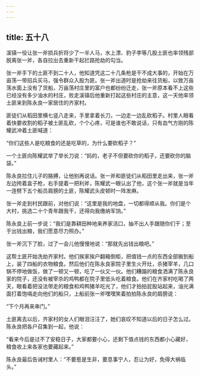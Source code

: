```yaml
---
---
---
```

title: 五十八
---



溪镇一役让张一斧损兵折将少了一半人马，水上漂、豹子李等几股土匪也率领残部脱离张一斧，各自拉出去重新干起拦路抢劫的勾当。

张一斧手下的土匪不到二十人，他知道凭这二十几条枪是干不成大事的，开始在万亩荡一带招兵买马，强令群众入股为匪。张一斧出道时是抢劫来往货船，以致万亩荡水面上没有了货船，万亩荡村庄里的富户也都纷纷迁走，张一斧原本看不上这些已经没有多少油水的村庄，败走溪镇后他重新打起这些村庄的主意，这一天他率领土匪来到陈永良一家居住的齐家村。

匪徒们从稻田里横七竖八走来，手里拿着长刀，一边走一边乱砍稻子。村里人眼看着快要收割的稻子被土匪乱砍，个个心疼，可是谁也不敢说话，只有血气方刚的陈耀武冲着土匪喊道：

“你们这些人是吃粮食的还是吃草的，为什么要砍稻子？”

一个土匪向陈耀武举了举长刀说：“妈的，老子不但要砍你的稻子，还要砍你的脑袋。”

陈永良拉住儿子的胳膊，让他别再说话。张一斧和匪徒们从稻田里走出来，张一斧左边挎着盒子枪，右手提着一把利斧，陈耀武一眼认出了他，这个张一斧就是当年一连劈下五个船员肩膀的土匪，陈耀武头皮顿时一阵发麻。

张一斧走到村民跟前，对他们说：“这里是我的地盘，一切都得顺从我。你们是个大村，挑选二十个青年跟我干，还得向我缴纳军饷。”

陈永良上前一步说：“我们是靠耕田种地来养家活口，抽不出人手跟随你们干；至于出钱出粮，我们愿意尽力照办。”

张一斧沉下了脸，过了一会儿他慢慢地说：“那就先出钱出粮吧。”

这帮土匪开始洗劫齐家村。他们挨家挨户翻箱倒柜，把值钱一点的东西全部搬到船上，装了四船的衣物粮食。然后他们在陈永良家院子里生火开灶，杀猪宰羊，几口锅不停地做饭，做了一顿又一顿，吃了一伙又一伙。他们糟蹋的粮食洒满了陈永良家的院子，还没有被宰杀的鸡鸭都在院子里低头吃着粮食。他们在齐家村吃喝了两天，眼看着把没法带走的粮食和鸡鸭猪羊吃光了，他们才拍拍屁股站起来，油光满面打着饱嗝走向他们的船只，上船前张一斧嘿嘿笑着拍拍陈永良的肩膀说：

“下个月再来串门。”

土匪离去以后，齐家村的女人们眼泪汪汪了，她们哀叹不知道以后的日子怎么过。陈永良把各户召集到一起，他说：

“看来今后是过不了安稳日子，大家都要小心，还剩下值点钱的东西都小心藏好，粮食收上来各家也要藏起来。”

陈永良最后告诫村里人：“不要惹是生非，要息事宁人，忍让为好，免得大祸临头。”